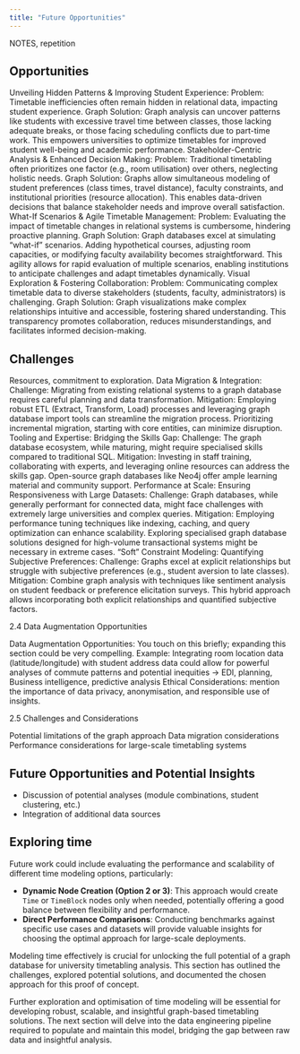 ```yaml
---
title: "Future Opportunities" 
---
```



:::{.callout-caution}

NOTES, repetition

:::



## Opportunities

Unveiling Hidden Patterns & Improving Student Experience:
Problem: Timetable inefficiencies often remain hidden in relational data, impacting student experience.
Graph Solution: Graph analysis can uncover patterns like students with excessive travel time between classes, those lacking adequate breaks, or those facing scheduling conflicts due to part-time work. This empowers universities to optimize timetables for improved student well-being and academic performance.
Stakeholder-Centric Analysis & Enhanced Decision Making:
Problem: Traditional timetabling often prioritizes one factor (e.g., room utilisation) over others, neglecting holistic needs.
Graph Solution: Graphs allow simultaneous modeling of student preferences (class times, travel distance), faculty constraints, and institutional priorities (resource allocation). This enables data-driven decisions that balance stakeholder needs and improve overall satisfaction.
What-If Scenarios & Agile Timetable Management:
Problem: Evaluating the impact of timetable changes in relational systems is cumbersome, hindering proactive planning.
Graph Solution: Graph databases excel at simulating "what-if" scenarios. Adding hypothetical courses, adjusting room capacities, or modifying faculty availability becomes straightforward. This agility allows for rapid evaluation of multiple scenarios, enabling institutions to anticipate challenges and adapt timetables dynamically.
Visual Exploration & Fostering Collaboration:
Problem: Communicating complex timetable data to diverse stakeholders (students, faculty, administrators) is challenging.
Graph Solution: Graph visualizations make complex relationships intuitive and accessible, fostering shared understanding. This transparency promotes collaboration, reduces misunderstandings, and facilitates informed decision-making.

## Challenges

Resources, commitment to exploration.
Data Migration & Integration: 
Challenge: Migrating from existing relational systems to a graph database requires careful planning and data transformation.
Mitigation: Employing robust ETL (Extract, Transform, Load) processes and leveraging graph database import tools can streamline the migration process. Prioritizing incremental migration, starting with core entities, can minimize disruption.
Tooling and Expertise: Bridging the Skills Gap:
Challenge: The graph database ecosystem, while maturing, might require specialised skills compared to traditional SQL.
Mitigation: Investing in staff training, collaborating with experts, and leveraging online resources can address the skills gap. Open-source graph databases like Neo4j offer ample learning material and community support.
Performance at Scale: Ensuring Responsiveness with Large Datasets:
Challenge: Graph databases, while generally performant for connected data, might face challenges with extremely large universities and complex queries.
Mitigation: Employing performance tuning techniques like indexing, caching, and query optimization can enhance scalability. Exploring specialised graph database solutions designed for high-volume transactional systems might be necessary in extreme cases.
"Soft" Constraint Modeling: Quantifying Subjective Preferences:
Challenge: Graphs excel at explicit relationships but struggle with subjective preferences (e.g., student aversion to late classes).
Mitigation: Combine graph analysis with techniques like sentiment analysis on student feedback or preference elicitation surveys. This hybrid approach allows incorporating both explicit relationships and quantified subjective factors.

2.4 Data Augmentation Opportunities

Data Augmentation Opportunities: You touch on this briefly; expanding this section could be very compelling.
Example: Integrating room location data (latitude/longitude) with student address data could allow for powerful analyses of commute patterns and potential inequities -> EDI, planning, Business intelligence, predictive analysis
Ethical Considerations:  mention the importance of data privacy, anonymisation, and responsible use of insights.

2.5 Challenges and Considerations

Potential limitations of the graph approach
Data migration considerations
Performance considerations for large-scale timetabling systems


## Future Opportunities and Potential Insights

* Discussion of potential analyses (module combinations, student clustering, etc.)
* Integration of additional data sources



## Exploring time

Future work could include evaluating the performance and scalability of different time modeling options, particularly: 

- **Dynamic Node Creation (Option 2 or 3)**: This approach would create `Time` or `TimeBlock` nodes only when needed, potentially offering a good balance between flexibility and performance. 
- **Direct Performance Comparisons**: Conducting benchmarks against specific use cases and datasets will provide valuable insights for choosing the optimal approach for large-scale deployments. 

Modeling time effectively is crucial for unlocking the full potential of a graph database for university timetabling analysis. This section has outlined the challenges, explored potential solutions, and documented the chosen approach for this proof of concept. 

Further exploration and optimisation of time modeling will be essential for developing robust, scalable, and insightful graph-based timetabling solutions.  The next section will delve into the data engineering pipeline required to populate and maintain this model, bridging the gap between raw data and insightful analysis.